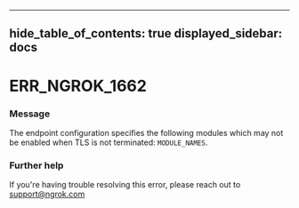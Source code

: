 

---
hide_table_of_contents: true
displayed_sidebar: docs
---


# ERR_NGROK_1662

### Message
The endpoint configuration specifies the following modules which may not be enabled when TLS is not terminated: `MODULE_NAMES`.

<ErrorDetails error="err_ngrok_1662" />



### Further help
If you're having trouble resolving this error, please reach out to [support@ngrok.com](mailto:support@ngrok.com?subject=Help%20with%20ERR_NGROK_1662)

